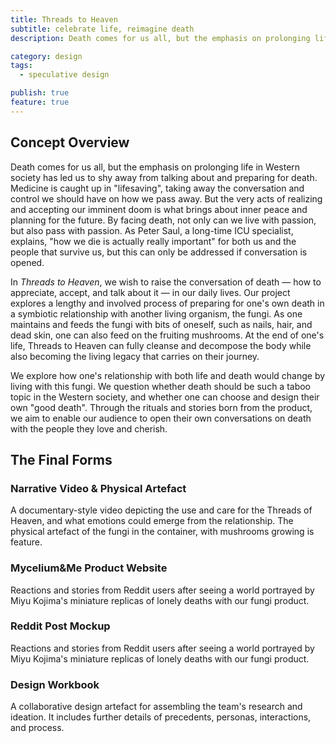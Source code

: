 ```yaml
---
title: Threads to Heaven
subtitle: celebrate life, reimagine death
description: Death comes for us all, but the emphasis on prolonging life in Western society has led us to shy away from talking about and preparing for death. This speculative design project explores how one's relationship with both life and death would change by living with Threads to Heaven.

category: design
tags:
  - speculative design

publish: true
feature: true
---
```


## Concept Overview

Death comes for us all, but the emphasis on prolonging life in Western society has led us to shy away from talking about and preparing for death. Medicine is caught up in "lifesaving", taking away the conversation and control we should have on how we pass away. But the very acts of realizing and accepting our imminent doom is what brings about inner peace and planning for the future. By facing death, not only can we live with passion, but also pass with passion. As Peter Saul, a long-time ICU specialist, explains, "how we die is actually really important" for both us and the people that survive us, but this can only be addressed if conversation is opened.

In _Threads to Heaven_, we wish to raise the conversation of death — how to appreciate, accept, and talk about it — in our daily lives. Our project explores a lengthy and involved process of preparing for one's own death in a symbiotic relationship with another living organism, the fungi. As one maintains and feeds the fungi with bits of oneself, such as nails, hair, and dead skin, one can also feed on the fruiting mushrooms. At the end of one's life, Threads to Heaven can fully cleanse and decompose the body while also becoming the living legacy that carries on their journey.

We explore how one's relationship with both life and death would change by living with this fungi. We question whether death should be such a taboo topic in the Western society, and whether one can choose and design their own "good death". Through the rituals and stories born from the product, we aim to enable our audience to open their own conversations on death with the people they love and cherish.


## The Final Forms

### Narrative Video & Physical Artefact

A documentary-style video depicting the use and care for the Threads of Heaven, and what emotions could emerge from the relationship. The physical artefact of the fungi in the container, with mushrooms growing is feature.

### Mycelium&Me Product Website

Reactions and stories from Reddit users after seeing a world portrayed by Miyu Kojima's miniature replicas of lonely deaths with our fungi product.

### Reddit Post Mockup

Reactions and stories from Reddit users after seeing a world portrayed by Miyu Kojima's miniature replicas of lonely deaths with our fungi product.

### Design Workbook

A collaborative design artefact for assembling the team's research and ideation. It includes further details of precedents, personas, interactions, and process.